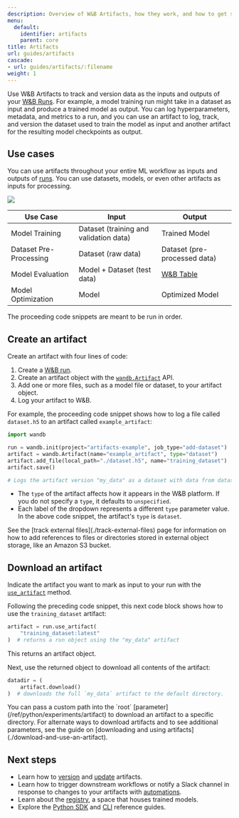 ```yaml
---
description: Overview of W&B Artifacts, how they work, and how to get started using them.
menu:
  default:
    identifier: artifacts
    parent: core
title: Artifacts
url: guides/artifacts
cascade:
- url: guides/artifacts/:filename
weight: 1
---
```



<CardGroup cols={2}>
<Card title="Try in Colab" href="https://colab.research.google.com/github/wandb/examples/blob/master/colabs/wandb-artifacts/Artifact_fundamentals.ipynb" icon="python"/>
<Card title="Try in W&B" href="https://wandb.ai/wandb/arttest/artifacts/model/iv3_trained/5334ab69740f9dda4fed/lineage" icon="sliders-up"/>
</CardGroup>

Use W&B Artifacts to track and version data as the inputs and outputs of your [W&B Runs](/guides/models/track/runs/). For example, a model training run might take in a dataset as input and produce a trained model as output. You can log hyperparameters, metadata, and metrics to a run, and you can use an artifact to log, track, and version the dataset used to train the model as input and another artifact for the resulting model checkpoints as output.

## Use cases
You can use artifacts throughout your entire ML workflow as inputs and outputs of [runs](/guides/models/track/runs/). You can use datasets, models, or even other artifacts as inputs for processing.

<Frame>
    <img src="/images/artifacts/artifacts_landing_page2.png"  />
</Frame>

| Use Case               | Input                       | Output                       |
|------------------------|-----------------------------|------------------------------|
| Model Training         | Dataset (training and validation data)     | Trained Model                |
| Dataset Pre-Processing | Dataset (raw data)          | Dataset (pre-processed data) |
| Model Evaluation       | Model + Dataset (test data) | [W&B Table](/guides/models/tables/)                        |
| Model Optimization     | Model                       | Optimized Model              |


<Note>
The proceeding code snippets are meant to be run in order.
</Note>

## Create an artifact

Create an artifact with four lines of code:
1. Create a [W&B run](/guides/models/track/runs/).
2. Create an artifact object with the [`wandb.Artifact`](/ref/python/experiments/artifact) API.
3. Add one or more files, such as a model file or dataset, to your artifact object.
4. Log your artifact to W&B.

For example, the proceeding code snippet shows how to log a file called `dataset.h5` to an artifact called `example_artifact`:

```python
import wandb

run = wandb.init(project="artifacts-example", job_type="add-dataset")
artifact = wandb.Artifact(name="example_artifact", type="dataset")
artifact.add_file(local_path="./dataset.h5", name="training_dataset")
artifact.save()

# Logs the artifact version "my_data" as a dataset with data from dataset.h5
```

- The `type` of the artifact affects how it appears in the W&B platform. If you do not specify a `type`, it defaults to `unspecified`.
- Each label of the dropdown represents a different `type` parameter value. In the above code snippet, the artifact's `type` is `dataset`.

<Note>
See the [track external files](./track-external-files) page for information on how to add references to files or directories stored in external object storage, like an Amazon S3 bucket.
</Note>

## Download an artifact
Indicate the artifact you want to mark as input to your run with the [`use_artifact`](/ref/python/experiments/run.md#use_artifact) method.

Following the preceding code snippet, this next code block shows how to use the `training_dataset` artifact: 

```python
artifact = run.use_artifact(
    "training_dataset:latest"
)  # returns a run object using the "my_data" artifact
```
This returns an artifact object.

Next, use the returned object to download all contents of the artifact:

```python
datadir = (
    artifact.download()
)  # downloads the full `my_data` artifact to the default directory.
```

<Note>
You can pass a custom path into the `root` [parameter](/ref/python/experiments/artifact) to download an artifact to a specific directory. For alternate ways to download artifacts and to see additional parameters, see the guide on [downloading and using artifacts](./download-and-use-an-artifact).
</Note>


## Next steps
* Learn how to [version](./create-a-new-artifact-version) and [update](./update-an-artifact) artifacts.
* Learn how to trigger downstream workflows or notify a Slack channel in response to changes to your artifacts with [automations](/guides/core/automations/).
* Learn about the [registry](/guides/core/registry/), a space that houses trained models.
* Explore the [Python SDK](/ref/python/experiments/artifact) and [CLI](/ref/cli/wandb-artifact/) reference guides.
